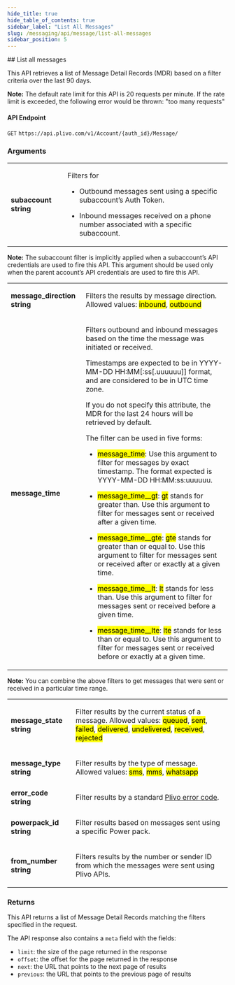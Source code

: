 ```yaml
---
hide_title: true
hide_table_of_contents: true
sidebar_label: "List All Messages"
slug: /messaging/api/message/list-all-messages
sidebar_position: 5
---
```



<CustomLayout>
  ## List all messages

  This API retrieves a list of Message Detail Records (MDR) based on a filter criteria over the last 90 days.

  <div class="notice-box-response"><p><strong>Note:</strong> The default rate limit for this API is 20 requests per minute. If the rate limit is exceeded, the following error would be thrown: "too many requests"</p></div>

  #### API Endpoint

  <div class="badge-combined-api"><code class="badge-primary-api">GET</code> <code class="badge-secondary-api"><span>https://api.plivo.com/v1/Account/{auth_id}/Message/</span></code></div>

  ### Arguments

  <table class="table table-striped table-markdown">
    <tbody>
      <tr>
        <td class="text-right"><strong class="name">subaccount <span>string</span></strong></td>
        <td>
          <p>Filters for</p>
          <ul>
            <li><p>Outbound messages sent using a specific subaccount’s Auth Token.</p></li>
            <li><p>Inbound messages received on a phone number associated with a specific subaccount.</p></li>
          </ul>
        </td>
      </tr>
    </tbody>
  </table>

  <div class="notice-box-response"><p><strong>Note:</strong> The subaccount filter is implicitly applied when a subaccount’s API credentials are used to fire this API. This argument should be used only when the parent account’s API credentials are used to fire this API.</p></div>

  <table class="table table-striped table-markdown">
    <tbody>
      <tr>
        <td class="text-right"><strong class="name">message_direction <span>string</span></strong></td>
        <td>
          <p>Filters the results by message direction. Allowed values: <mark>inbound</mark>, <mark>outbound</mark></p>
        </td>
      </tr>
      <tr>
        <td class="text-right"><strong class="name">message_time</strong></td>
        <td>
          <p>Filters outbound and inbound messages based on the time the message was initiated or received.</p>
          <p>Timestamps are expected to be in YYYY-MM-DD HH:MM[:ss[.uuuuuu]] format, and are considered to be in UTC time zone.</p>
          <p>If you do not specify this attribute, the MDR for the last 24 hours will be retrieved by default.</p>
          <p>The filter can be used in five forms:</p>
          <ul>
            <li><p><mark>message_time</mark>: Use this argument to filter for messages by exact timestamp. The format expected is YYYY-MM-DD HH:MM:ss:uuuuuu.</p></li>
            <li><p><mark>message_time__gt</mark>: <mark>gt</mark> stands for greater than. Use this argument to filter for messages sent or received after a given time.</p></li>
            <li><p><mark>message_time__gte</mark>: <mark>gte</mark> stands for greater than or equal to. Use this argument to filter for messages sent or received after or exactly at a given time.</p></li>
            <li><p><mark>message_time__lt</mark>: <mark>lt</mark> stands for less than. Use this argument to filter for messages sent or received before a given time.</p></li>
            <li><p><mark>message_time__lte</mark>: <mark>lte</mark> stands for less than or equal to. Use this argument to filter for messages sent or received before or exactly at a given time.</p></li>
          </ul>
        </td>
      </tr>
    </tbody>
  </table>

  <div class="notice-box-response"><strong>Note:</strong> You can combine the above filters to get messages that were sent or received in a particular time range.</div>

  <table class="table table-striped table-markdown">
    <tbody>
      <tr>
        <td class="text-right"><strong class="name">message_state <span>string</span></strong></td>
        <td>
          <p>Filter results by the current status of a message. Allowed values: <mark>queued</mark>, <mark>sent</mark>, <mark>failed</mark>, <mark>delivered</mark>, <mark>undelivered</mark>, <mark>received</mark>, <mark>rejected</mark></p>
        </td>
      </tr>
      <tr>
        <td class="text-right"><strong class="name">message_type <span>string</span></strong></td>
        <td>
          <p>Filter results by the type of message. Allowed values: <mark>sms</mark>, <mark>mms</mark>, <mark>whatsapp</mark></p>
        </td>
      </tr>
      <tr>
        <td class="text-right"><strong class="name">error_code <span>string</span></strong></td>
        <td>
          <p>Filter results by a standard <a href="/docs/messaging/troubleshooting/error-codes/">Plivo error code</a>.</p>
        </td>
      </tr>
      <tr>
        <td class="text-right"><strong class="name">powerpack_id <span>string</span></strong></td>
        <td>
          <p>Filter results based on messages sent using a specific Power pack.</p>
        </td>
      </tr>
      <tr>
        <td class="text-right"><strong class="name">from_number <span>string</span></strong></td>
        <td>
          <p>Filters results by the number or sender ID from which the messages were sent using Plivo APIs.</p>
        </td>
      </tr>
    </tbody>
  </table>

  ### Returns

  This API returns a list of Message Detail Records matching the filters specified in the request.

  The API response also contains a `meta` field with the fields:
  - `limit`: the size of the page returned in the response
  - `offset`: the offset for the page returned in the response
  - `next`: the URL that points to the next page of results
  - `previous`: the URL that points to the previous page of results

 
 </CustomLayout>